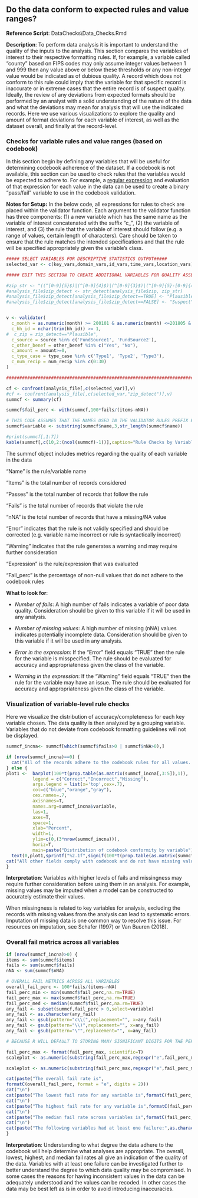 
## Do the data conform to expected rules and value ranges?

**Reference Script**: DataChecks\\Data_Checks.Rmd

**Description**: To perform data analysis it is important to understand the quality of the inputs to the analysis. This section compares the variables of interest to their respective formatting rules. If, for example, a variable called "county" based on FIPS codes may only assume integer values between 1 and 999 then any value above or below these thresholds or any non-integer value would be indicated as of dubious quality. A record which does not conform to this rule could imply that the variable for that specific record is inaccurate or in extreme cases that the entire record is of suspect quality. Ideally, the review of any deviations from expected formats should be performed by an analyst with a solid understanding of the nature of the data and what the deviations may mean for analysis that will use the indicated records. Here we use various visualizations to explore the quality and amount of format deviations for each variable of interest, as well as the dataset overall, and finally at the record-level.

### Checks for variable rules and value ranges (based on codebook)

In this section begin by defining any variables that will be useful for determining codebook adherence of  the dataset. If a codebook is not available, this section can be used to check rules that the variables would be expected to adhere to. For example, a [regular expression](https://stat.ethz.ch/R-manual/R-devel/library/base/html/regex.html) and evaluation of that expression for each value in the data can be used to create a binary "pass/fail" variable to use in the codebook validation.  

**Notes  for Setup:** In the below code, all expressions for  rules to check are placed within the validator function. Each argument to the validator function has three components: (1) a new variable which has the same name as the variable of interest concatenated with the suffix "c_", (2) the variable of interest, and (3) the rule that the variable of interest should follow (e.g. a range of values, certain length of characters). Care should be taken to ensure that the rule matches the intended specifications and that the rule will be specified appropriately given the variable's class.


```r

##### SELECT VARIABLES FOR DESCRIPTIVE STATISTICS OUTPUT#####
selected_var <- c(key_vars,domain_vars,id_vars,time_vars,location_vars)

##### EDIT THIS SECTION TO CREATE ADDITIONAL VARIABLES FOR QUALITY ASSESSMENT AND TO DEFINE CODEBOOK RULES #####

#zip_str <- "((^[0-9]{5}$)|(^[0-9]{4}$)|(^[0-9]{3}$)|(^[0-9]{5}-[0-9]{4}$)|(^[0-9]{5}-$)|(^[0-9]{4}-$)|(^[0-9]{3}-$))"
#analysis_file$zip_detect <- str_detect(analysis_file$zip, zip_str)
#analysis_file$zip_detect[analysis_file$zip_detect==TRUE] <- "Plausible" 
#analysis_file$zip_detect[analysis_file$zip_detect==FALSE] <- "Suspect" 


v <- validator(
  c_month = as.numeric(month) >= 200101 & as.numeric(month) <=201805 & as.numeric(month) %% 1 ==0 & as.numeric(substr(as.character(200101),5,6)) %in% c(1:12) ,
  c_hh_id = nchar(trim(hh_id)) >= 1,
#  c_zip = zip_detect=="Plausible",
  c_source = source %in% c('FundSource1', 'FundSource2'),
  c_other_benef = other_benef %in% c("Yes", "No"),
  c_amount = amount>=0,
  c_type_case = type_case %in% c('Type1', 'Type2', 'Type3'),
  c_num_recip = num_recip %in% c(0:30)
)

##############################################################################

cf <- confront(analysis_file[,c(selected_var)],v)
#cf <- confront(analysis_file[,c(selected_var,"zip_detect")],v)
summcf <- summary(cf)

summcf$fail_perc <- with(summcf,100*fails/(items-nNA))

# THIS CODE ASSUMES THAT THE NAMES USED IN THE VALIDATOR RULES PREFIX EACH VARIABLE NAME WITH 2 CHARACTERS (E.G. "c_")
summcf$variable <- substring(summcf$name,3,str_length(summcf$name))

#print(summcf[,1:7])
kable(summcf[,c(10,2:(ncol(summcf)-1))],caption="Rule Checks by Variable")


```

The summcf object includes metrics regarding the quality of each variable in the data

 "Name" is the rule/variable name
 
 "Items" is the total number of records considered
 
 "Passes" is the total number of records that follow the rule
 
 "Fails" is the total number of records that violate the rule
 
 "nNA" is the total number of records that have a missing/NA value
 
 "Error" indicates that the rule is not validly specified and should be corrected (e.g. variable name incorrect or rule is syntactically incorrect)
 
 "Warning" indicates that the rule generates a warning and may require further consideration
 
 "Expression" is the rule/expression that was evaluated
 
 "Fail_perc" is the percentage of non-null values that do not adhere to the codebook rules
 
  **What to look for**:  
  
  - *Number of fails*: A high number of fails indicates a variable of poor data quality.  Consideration should be given to this variable if it will be used in any analysis.
  
  - *Number of missing values*: A high number of missing (nNA) values indicates potentially incomplete data. Consideration should be given to this variable if it will be used in any analysis.
  
  - *Error in the expression*: If the "Error" field equals "TRUE" then the rule for the variable is misspecified.  The rule should be evaluated for accuracy and appropriateness given the class of the variable.
  
  - *Warning in the expression*: If the "Warning" field equals "TRUE" then the rule for the variable may have an issue.  The rule should be evaluated for accuracy and appropriateness given the class of the variable.


### Visualization of variable-level rule checks

Here we visualize the distribution of accuracy/completeness for each key variable chosen.  The data quality is then analyzed by a grouping variable.  Variables that do not deviate from codebook formatting guidelines will not be displayed.

```r

summcf_incna<- summcf[which(summcf$fails>0 | summcf$nNA>0),]

if (nrow(summcf_incna)==0) { 
  cat("All of the records adhere to the codebook rules for all values.  There is no more output to display")
} else {
plot1 <-  barplot(100*t(prop.table(as.matrix(summcf_incna[,3:5]),1)),
          legend = c("Correct","Incorrect","Missing"),
          args.legend = list(x='top',cex=.7),
          col=c("blue","orange","gray"),
          cex.names=.7,
          axisnames=T,
          names.arg=summcf_incna$variable,
          las=1,
          axes=T,
          space=1,
          xlab="Percent",
          width=1,
          ylim=c(0,(3*nrow(summcf_incna))),
          horiz=T,
          main=paste("Distribution of codebook conformity by variable")) 
  text(0,plot1,sprintf("%2.1f",signif(100*t(prop.table(as.matrix(summcf_incna[,3:5]),1))[1,],3)),col="white",cex=.8,pos=4)
cat("All other fields comply with codebook and do not have missing values.")
}

```

**Interpretation**: Variables with higher levels of fails and missingness may require further consideration before using them in an analysis. For example, missing values may be imputed when a model can be constructed to accurately estimate their values.  

When missingness is related to key variables for analysis, excluding the records with missing values from the analysis can lead to systematic errors. Imputation of missing data is one common way to resolve this issue. For resources on imputation, see Schafer (1997) or Van Buuren (2018).

  
### Overall fail metrics across all variables


```r

if (nrow(summcf_incna)>0) { 
items <- sum(summcf$items)
fails <- sum(summcf$fails)
nNA <- sum(summcf$nNA)

# OVERALL FAIL METRICS ACROSS ALL VARIABLES
overall_fail_perc <- 100*fails/(items-nNA)
fail_perc_min <- min(summcf$fail_perc,na.rm=TRUE)
fail_perc_max <- max(summcf$fail_perc,na.rm=TRUE)
fail_perc_med <- median(summcf$fail_perc,na.rm=TRUE)
any_fail <- subset(summcf,fail_perc > 0,select=variable)
any_fail <- as.character(any_fail)
any_fail <- gsub(pattern="c\\(",replacement="", x=any_fail)
any_fail <- gsub(pattern="\\)",replacement="", x=any_fail)
any_fail <- gsub(pattern="\"",replacement="", x=any_fail)

# BECAUSE R WILL DEFAULT TO STORING MANY SIGNIFICANT DIGITS FOR THE PERCENTAGES AND BECAUSE IT MAY OR MAY NOT STORE THEM IN SCIENTIFIC NOTATION FORMAT, IT IS NECESSARY TO FORCE THE FORMATTING TO BE IN SCIENTIFIC NOTATION TO MAKE AUTOMATED CODING POSSIBLE. THE FOLLOWING CODE ENSURES THAT ALL VALUES ARE CONSISTENTLY STORED IN SCIENTIFIC NOTATION.

fail_perc_max <- format(fail_perc_max, scientific=T)
scaleplot <- as.numeric(substring(fail_perc_max,regexpr("e",fail_perc_max)[1]+2,str_length(fail_perc_max)))

scaleplot <- as.numeric(substring(fail_perc_max,regexpr("e",fail_perc_max)[1]+2,str_length(fail_perc_max)))

cat(paste("The overall fail rate is", 
formatC(overall_fail_perc, format = "e", digits = 2)))
cat("\n")
cat(paste("The lowest fail rate for any variable is",formatC(fail_perc_min, format = "e", digits = 2)))
cat("\n")
cat(paste("The highest fail rate for any variable is",formatC(fail_perc_max, format = "e", digits = 2)))
cat("\n")
cat(paste("The median fail rate across variables is",formatC(fail_perc_med, format = "e", digits = 2)))
cat("\n")
cat(paste("The following variables had at least one failure:",as.character(any_fail)))
}
```

**Interpretation**: Understanding to what degree the data adhere to the codebook will help determine what analyses are appropriate.  The overall, lowest, highest, and median fail rates all give an indication of the quality of the data.  Variables with at least one failure can be investigated further to better understand the degree to which data quality may be compromised.  In some cases the reasons for having inconsistent values in the data can be adequately understood and the values can be recoded. In other cases the data may be best left as is in order to avoid introducing inaccuracies.

